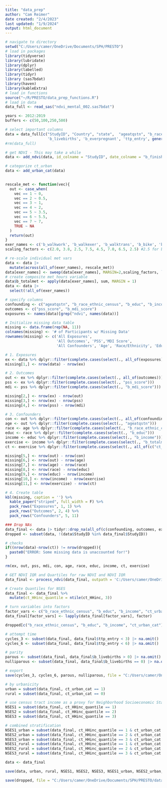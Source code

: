 ---
title: "data_prep"
author: "Cam Reimer"
date created: "2/4/2023"
last updated: "1/9/2024"
output: html_document
---

```{r load in data}
# navigate to directory 
setwd("C:/Users/camer/OneDrive/Documents/SPH/PRESTO")
# load in packages 
library(tidyverse)
library(lubridate)
library(dplyr)
library(labelled)
library(tidyr)
library (sas7bdat)
library(haven)
library(kableExtra)
# load in functions
source("~/R/PRESTO/data_prep_functions.R")
# load in data
data_full <- read_sas("ndvi_mental_002.sas7bdat")
```

```{r Data Wrangling, Add NDVI}
years <- 2012:2019
buffers <- c(50,100,250,500)

# select important columns
data = data_full[c("StudyID", "Country", "state",  "ageatqstn", "b_race_ethnic_census", "b_educ", "b_income", "ct_HHinc", "ct_lths", "ct_urban", "pss_score", "b_mdi_score",  "b_finisheddate", 'b_walkwork', 'b_walkexer', 'b_walktrans', 'b_bike', 'b_freeweights', 'b_jogswimraq', 'b_aerobics', 'b_garden',
                   'b_livebirths', 'b_everpregnant', 'ttp_entry', generate_all_ndvi_colnames(years,buffers))]
#rm(data_full)

# get NDVI - This may take a while
data <- add_ndvi(data, id_colname = "StudyID", date_colname = "b_finisheddate", buffers=buffers)

# categorize ct_urban
data <- add_urban_cat(data)
   
```

```{r, Add Exercise Data}
rescale_met <- function(vec){
  out <- case_when(
    vec == 1 ~ 0,
    vec == 2 ~ 0.5, 
    vec == 3 ~ 1,
    vec == 4 ~ 2, 
    vec == 5 ~ 3.5,
    vec == 6 ~ 5.5, 
    vec == 7 ~ 7, 
    TRUE ~ NA
  )
  return(out)
}
exer_names <- c('b_walkwork', 'b_walkexer', 'b_walktrans', 'b_bike', 'b_freeweights', 'b_jogswimraq', 'b_aerobics', 'b_garden') #not including 'b_yoga'
scaling_factors <- c(2.0, 3.8, 2.5, 7.5, 4.5, 7.0, 6.5, 2.5) #2.5 for b_yoga

# re-scale individual met vars
data <- data |>
  mutate(across(all_of(exer_names), rescale_met))
data[exer_names] <- sweep(data[exer_names], MARGIN=2,scaling_factors, `*`)
# create composite met hours variable
data$b_totalmet <- apply(data[exer_names], sum, MARGIN = 1)
data <- data |>
  select(!all_of(exer_names))

```

```{r, Check for Missingness Sequentially}
# specify columns
confounding <- c("ageatqstn", "b_race_ethnic_census", "b_educ", "b_income", "b_totalmet", "ct_HHinc", "ct_lths", "ct_urban")
outcomes <- c("pss_score", "b_mdi_score")
exposures <- names(data)[grep("ndvi", names(data))]

# Initialize missing data table
missing <- data.frame(rep(NA, 11))
colnames(missing) <- '# of Participants w/ Missing Data'
rownames(missing) <- c('All Exposures',
                       'All Outcomes', 'PSS','MDI Score',  
                       'All Confounders', 'Age', 'Race/Ethnicity', 'Education', 'Income', 'Exercise', 'Census-tract Measures')

# 1. Exposures 
ex <- data %>% dplyr::filter(complete.cases(select(., all_of(exposures))))
missing[1,] <- nrow(data) - nrow(ex)

# 2. Outcomes 
out <- ex %>% dplyr::filter(complete.cases(select(., all_of(outcomes))))
pss <- ex %>% dplyr::filter(complete.cases(select(., "pss_score")))
mdi <- pss %>% dplyr::filter(complete.cases(select(., "b_mdi_score")))

missing[2,] <- nrow(ex) - nrow(out)
missing[3,] <- nrow(ex) - nrow(pss)
missing[4,] <- nrow(pss) - nrow(mdi)

# 3. Confounders 
con <- out %>% dplyr::filter(complete.cases(select(., all_of(confounding))))
age <- out %>% dplyr::filter(complete.cases(select(., "ageatqstn")))
race <- age %>% dplyr::filter(complete.cases(select(., "b_race_ethnic_census")))
educ <- race %>% dplyr::filter(complete.cases(select(., "b_educ")))
income <- educ %>% dplyr::filter(complete.cases(select(., "b_income")))
exercise <- income %>% dplyr::filter(complete.cases(select(., "b_totalmet")))
ct <- exercise %>% dplyr::filter(complete.cases(select(., all_of(c("ct_urban", "ct_lths", "ct_HHinc")))))

missing[5,] <- nrow(out) - nrow(con)
missing[6,] <- nrow(out) - nrow(age)
missing[7,] <- nrow(age) - nrow(race)
missing[8,] <- nrow(race) - nrow(educ)
missing[9,] <- nrow(educ) - nrow(income)
missing[10,] <- nrow(income) - nrow(exercise)
missing[11,] <- nrow(exercise) - nrow(ct)

# 4. Create table
kbl(missing, caption = '') %>%
  kable_paper("striped", full_width = F) %>%
  pack_rows("Exposures", 1, 1) %>%
  pack_rows("Outcomes", 2, 4) %>%
  pack_rows("Confounders", 5, 11)

### Drop NAs
data_final <- data |> tidyr::drop_na(all_of(c(confounding, outcomes, exposures)))
dropped <- subset(data, !(data$StudyID %in% data_final$StudyID))

# checks 
if((nrow(data)-nrow(ct)) != nrow(dropped)){
  paste0("ERROR: Some missing data is unaccounted for!")
}

rm(ex, out, pss, mdi, con, age, race, educ, income, ct, exercise)
```

```{r Get quantiles and assign factors}
# GET NDVI IQR and Quartiles for raw NDVI and NDVI IQR
data_final <- process_ndvi(data_final, outpath = 'C:/Users/camer/OneDrive/Documents/SPH/PRESTO/breaks.csv')

# Create Quantiles for NSES
data_final <- data_final %>%
  mutate(ct_HHinc_quantile = ntile(ct_HHinc, 3))

# turn variables into factors 
factor_vars <- c("b_race_ethnic_census", "b_educ", "b_income", "ct_urban_cat", names(data_final[grep("quantile", names(data_final))]))
data_final[factor_vars] <- lapply(data_final[factor_vars], factor)

dropped[c("b_race_ethnic_census", "b_educ", "b_income", "ct_urban_cat")] <- lapply(dropped[c("b_race_ethnic_census", "b_educ", "b_income", "ct_urban_cat")], factor)
```

```{r, Prep for Sensitivity Analysis}
# attempt time 
cycles_3 <- subset(data_final, data_final$ttp_entry < 3) |> na.omit()
cycles_6 <- subset(data_final, data_final$ttp_entry < 6) |> na.omit()

# parity 
parous <- subset(data_final, data_final$b_livebirths > 0) |> na.omit()
nulliparous <- subset(data_final, data_final$b_livebirths == 0) |> na.omit()

# export 
save(cycles_3, cycles_6, parous, nulliparous, file = "C:/Users/camer/OneDrive/Documents/SPH/PRESTO/data/sensitivity_data.RData")
```

```{r Create subsets}
# by urbanicity 
urban = subset(data_final, ct_urban_cat == 1)
rural = subset(data_final, ct_urban_cat == 0)

# use census tract income as a proxy for Neighborhood Socioeconomic Status
NSES1 = subset(data_final, ct_HHinc_quantile == 1)
NSES2 = subset(data_final, ct_HHinc_quantile == 2)
NSES3 = subset(data_final, ct_HHinc_quantile == 3)

# combined stratification
NSES1_urban = subset(data_final, ct_HHinc_quantile == 1 & ct_urban_cat ==1)
NSES2_urban = subset(data_final, ct_HHinc_quantile == 2 & ct_urban_cat ==1)
NSES3_urban = subset(data_final, ct_HHinc_quantile == 3 & ct_urban_cat ==1)
NSES1_rural = subset(data_final, ct_HHinc_quantile == 1 & ct_urban_cat ==0)
NSES2_rural = subset(data_final, ct_HHinc_quantile == 2 & ct_urban_cat ==0)
NSES3_rural = subset(data_final, ct_HHinc_quantile == 3 & ct_urban_cat ==0)

data <- data_final
```

```{r Export data}
save(data, urban, rural, NSES1, NSES2, NSES3, NSES1_urban, NSES2_urban, NSES3_urban, NSES1_rural, NSES2_rural, NSES3_rural, file = "C:/Users/camer/OneDrive/Documents/SPH/PRESTO/data/data_processed.RData")

save(dropped, file = "C:/Users/camer/OneDrive/Documents/SPH/PRESTO/data/dropped.RData")
```


